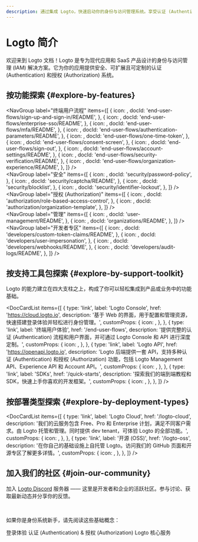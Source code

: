 ```yaml
---
description: 通过集成 Logto，快速启动你的身份与访问管理系统。享受认证 (Authentication)、授权 (Authorization) 和多租户管理一体化体验。
---
```



# Logto 简介

欢迎来到 Logto 文档！Logto 是专为现代应用和 SaaS 产品设计的身份与访问管理 (IAM) 解决方案。它为你的应用提供安全、可扩展且可定制的认证 (Authentication) 和授权 (Authorization) 系统。

## 按功能探索 \{#explore-by-features}

<NavGroup
  label="终端用户流程"
  items={[
    {
      icon: <SignInIcon />,
      docId: 'end-user-flows/sign-up-and-sign-in/README',
    },
    {
      icon: <SsoIcon />,
      docId: 'end-user-flows/enterprise-sso/README',
    },
    {
      icon: <LockIcon />,
      docId: 'end-user-flows/mfa/README',
    },
    {
      icon: <ScreenIcon />,
      docId: 'end-user-flows/authentication-parameters/README',
    },
    {
      icon: <LinkIcon />,
      docId: 'end-user-flows/one-time-token',
    },
    {
      icon: <SecurityIcon />,
      docId: 'end-user-flows/consent-screen',
    },
    {
      icon: <SignOutIcon />,
      docId: 'end-user-flows/sign-out',
    },
    {
      icon: <GearIcon />,
      docId: 'end-user-flows/account-settings/README',
    },
    {
      icon: <SecurityIcon />,
      docId: 'end-user-flows/security-verification/README',
    },
    {
      icon: <OrganizationIcon />,
      docId: 'end-user-flows/organization-experience/README',
    },
  ]}
/>
<br />
<NavGroup
  label="安全"
  items={[
    {
      icon: <KeyIcon />,
      docId: 'security/password-policy',
    },
    {
      icon: <CheckboxIcon />,
      docId: 'security/captcha/README',
    },
    {
      icon: <BlockUserIcon />,
      docId: 'security/blocklist',
    },
    {
      icon: <LockoutIcon />,
      docId: 'security/identifier-lockout',
    },
  ]}
/>
<br />
<NavGroup
  label="授权 (Authorization)"
  items={[
    {
      icon: <AuthorizationIcon />,
      docId: 'authorization/role-based-access-control',
    },
    {
      icon: <AuthorizationIcon />,
      docId: 'authorization/organization-template',
    },
  ]}
/>
<br />
<NavGroup
  label="管理"
  items={[
    {
      icon: <UserManagementIcon />,
      docId: 'user-management/README',
    },
    {
      icon: <OrganizationIcon />,
      docId: 'organizations/README',
    },
  ]}
/>
<br />
<NavGroup
  label="开发者专区"
  items={[
    {
      icon: <GearPlusIcon />,
      docId: 'developers/custom-token-claims/README',
    },
    {
      icon: <ImpersonationIcon />,
      docId: 'developers/user-impersonation',
    },
    {
      icon: <WebhookIcon />,
      docId: 'developers/webhooks/README',
    },
    {
      icon: <AuditLogIcon />,
      docId: 'developers/audit-logs/README',
    },
  ]}
/>

## 按支持工具包探索 \{#explore-by-support-toolkit}

Logto 的能力建立在四大支柱之上，构成了你可以轻松集成到产品或业务中的功能基础。

<DocCardList
  items={[
    {
      type: 'link',
      label: 'Logto Console',
      href: 'https://cloud.logto.io',
      description: '基于 Web 的界面，用于配置和管理资源，快速搭建登录体验并轻松进行身份管理。',
      customProps: {
        icon: <LogtoConsoleIcon />,
      },
    },
    {
      type: 'link',
      label: '终端用户体验',
      href: '/end-user-flows',
      description:
        '提供完整的认证 (Authentication) 流程和用户界面，并可通过 Logto Console 和 API 进行深度定制。',
      customProps: {
        icon: <ExperienceIcon />,
      },
    },
    {
      type: 'link',
      label: 'Logto API',
      href: 'https://openapi.logto.io',
      description:
        'Logto 后端提供一套 API，支持多种认证 (Authentication) 和授权 (Authorization) 功能，包括 Logto Management API、Experience API 和 Account API。',
      customProps: {
        icon: <LogtoApiIcon />,
      },
    },
    {
      type: 'link',
      label: 'SDKs',
      href: '/quick-starts',
      description: '探索我们的端到端教程和 SDK，快速上手你喜欢的开发框架。',
      customProps: {
        icon: <SdkIcon />,
      },
    },
  ]}
/>

## 按部署类型探索 \{#explore-by-deployment-types}

<DocCardList
  items={[
    {
      type: 'link',
      label: 'Logto Cloud',
      href: '/logto-cloud',
      description:
        '我们的云服务包含 Free、Pro 和 Enterprise 计划，满足不同客户需求。由 Logto 托管和管理。同时提供 dev tenant，可体验 Logto 的全部功能。',
      customProps: {
        icon: <CloudIcon />,
      },
    },
    {
      type: 'link',
      label: '开源 (OSS)',
      href: '/logto-oss',
      description:
        '在你自己的基础设施上自托管 Logto。访问我们的 GitHub 页面和开源专区了解更多详情。',
      customProps: {
        icon: <OpenSourceIcon />,
      },
    },
  ]}
/>

## 加入我们的社区 \{#join-our-community}

加入 [Logto Discord](https://discord.com/invite/UEPaF3j5e6) 服务器 —— 这里是开发者和企业的活跃社区。参与讨论、获取最新动态并分享你的反馈。

<br />

如果你是身份系统新手，请先阅读这些基础概念：

<Url href="/concepts/sign-in-experience">登录体验</Url>
<Url href="/concepts/authn-vs-authz">认证 (Authentication) & 授权 (Authorization)</Url>
<Url href="/concepts/core-service">Logto 核心服务</Url>
